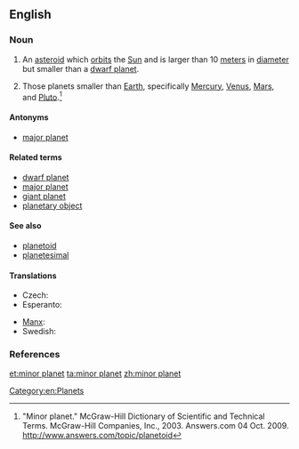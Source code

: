 ==English==
{{wikipedia}}

===Noun===
{{en-noun|sg=[[minor]] [[planet]]}}

# {{astronomy}} An [[asteroid]] which [[orbit]]s the [[Sun]] and is larger than 10 [[meter]]s in [[diameter]] but smaller than a [[dwarf planet]].
# {{astronomy}} Those planets smaller than [[Earth]], specifically [[Mercury]], [[Venus]], [[Mars]], and [[Pluto]].<ref>"Minor planet." McGraw-Hill Dictionary of Scientific and Technical Terms. McGraw-Hill Companies, Inc., 2003. Answers.com 04 Oct. 2009. http://www.answers.com/topic/planetoid</ref> {{gloss|in the Solar System}}

====Antonyms====
* {{sense|smaller than Earth}} [[major planet]] {{gloss|larger than Earth (in the Solar System)}}

====Related terms====
* [[dwarf planet]]
* [[major planet]]
* [[giant planet]]
* [[planetary object]]

====See also====
* [[planetoid]]
* [[planetesimal]]

====Translations====
{{trans-top|celestial body}}
* Czech: {{t-|cs|planetka|f}}
* Esperanto: {{t-|eo|planedeto|xs=Esperanto}}
{{trans-mid}}
* [[Manx]]: {{t|gv|mynphlanaid|m}}
* Swedish: {{t-|sv|småplanet|c}}
{{trans-bottom}}

===References===
<references/>

[[Category:en:Planets]]

[[et:minor planet]]
[[ta:minor planet]]
[[zh:minor planet]]